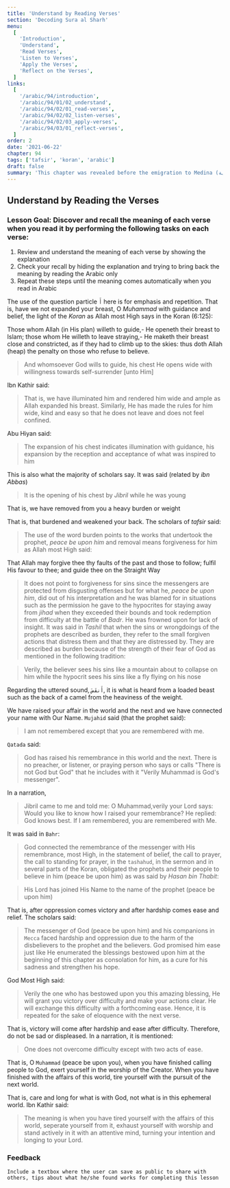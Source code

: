 ```yaml
---
title: 'Understand by Reading Verses'
section: 'Decoding Sura al Sharh'
menu:
  [
    'Introduction',
    'Understand',
    'Read Verses',
    'Listen to Verses',
    'Apply the Verses',
    'Reflect on the Verses',
  ]
links:
  [
    '/arabic/94/introduction',
    '/arabic/94/01/02_understand',
    '/arabic/94/02/01_read-verses',
    '/arabic/94/02/02_listen-verses',
    '/arabic/94/02/03_apply-verses',
    '/arabic/94/03/01_reflect-verses',
  ]
order: 2
date: '2021-06-22'
chapter: 94
tags: ['tafsir', 'koran', 'arabic']
draft: false
summary: 'This chapter was revealed before the emigration to Medina (مكية). It talks about the noble rank of the messenger peace be upon him and his exalted rank with Allah most high.'
---
```


## Understand by Reading the Verses

### Lesson Goal: Discover and recall the meaning of each verse when you read it by performing the following tasks on each verse:

1. Review and understand the meaning of each verse by showing the explanation
2. Check your recall by hiding the explanation and trying to bring back the meaning by reading the Arabic only
3. Repeat these steps until the meaning comes automatically when you read in Arabic

<showVersesFrom94 ayahs={[1]}>

The use of the question particle `أَ` here is for emphasis and repetition. That is, have we not expanded your breast, O _Muhammad_ with guidance and belief, the light of the _Koran_ as Allah most High says in the Koran (6:125):

<ShowVerses sura="6" ayahs={[125]}>

Those whom Allah (in His plan) willeth to guide,- He openeth their breast to Islam; those whom He willeth to leave straying,- He maketh their breast close and constricted, as if they had to climb up to the skies: thus doth Allah (heap) the penalty on those who refuse to believe.

</ShowVerses>

> And whomsoever God wills to guide, his chest He opens wide with willingness towards self-surrender [unto Him]

Ibn Kathir said:

> That is, we have illuminated him and rendered him wide and ample as Allah expanded his breast. Similarly, He has made the rules for him wide, kind and easy so that he does not leave and does not feel confined.

Abu Hiyan said:

> The expansion of his chest indicates illumination with guidance, his expansion by the reception and acceptance of what was inspired to him

This is also what the majority of scholars say. It was said (related by _ibn Abbas_)

> It is the opening of his chest by _Jibril_ while he was young

</showVersesFrom94>

<showVersesFrom94 ayahs={[2]}>

That is, we have removed from you a heavy burden or weight

</showVersesFrom94>

<showVersesFrom94 ayahs={[3]}>

That is, that burdened and weakened your back. The scholars of _tafsir_ said:

> The use of the word burden points to the works that undertook the prophet, _peace be upon him_ and removal means forgiveness for him as Allah most High said:

<showVersesFrom48 ayahs={[2]}>

That Allah may forgive thee thy faults of the past and those to follow; fulfil His favour to thee;
and guide thee on the Straight Way

</showVersesFrom48>

> It does not point to forgiveness for sins since the messengers are protected from disgusting offenses but for what he, _peace be upon him_, did out of his interpretation and he was blamed for in situations such as the permission he gave to the hypocrites for staying away from _jihad_ when they exceeded their bounds and took redemption from difficulty at the battle of _Badr_. He was frowned upon for lack of insight. It was said in _Tashil_ that when the sins or wrongdoings of the prophets are described as burden, they refer to the small forgiven actions that distress them and that they are distressed by. They are described as burden because of the strength of their fear of God as mentioned in the following tradition:

> Verily, the believer sees his sins like a mountain about to collapse on him while the hypocrit sees his sins like a fly flying on his nose

Regarding the uttered sound, `أَنقَضَ`, it is what is heard from a loaded beast such as the back of a camel from the heaviness of the weight.

</showVersesFrom94>

<showVersesFrom94 ayahs={[4]}>

We have raised your affair in the world and the next and we have connected your name with Our Name. `Mujahid` said (that the prophet said):

> I am not remembered except that you are remembered with me.

`Qatada` said:

> God has raised his remembrance in this world and the next. There is no preacher, or listener, or praying person who says or calls "There is not God but God" that he includes with it "Verily Muhammad is God's messenger".

In a narration,

> Jibril came to me and told me: O Muhammad,verily your Lord says: Would you like to know how I raised your remembrance? He replied: God knows best. If I am remembered, you are remembered with Me.

It was said in `Bahr`:

> God connected the remembrance of the messenger with His remembrance, most High, in the statement of belief, the call to prayer, the call to standing for prayer, in the `tashahud`, in the sermon and in several parts of the Koran, obligated the prophets and their people to believe in him (peace be upon him) as was said by _Hasan bin Thabit_:

> His Lord has joined His Name to the name of the prophet (peace be upon him)

</showVersesFrom94>

<showVersesFrom94 ayahs={[5]}>

That is, after oppression comes victory and after hardship comes ease and relief. The scholars said:

> The messenger of God (peace be upon him) and his companions in `Mecca` faced hardship and oppression due to the harm of the disbelievers to the prophet and the believers. God promised him ease just like He enumerated the blessings bestowed upon him at the beginning of this chapter as consolation for him, as a cure for his sadness and strengthen his hope.

God Most High said:

> Verily the one who has bestowed upon you this amazing blessing, He will grant you victory over difficulty and make your actions clear. He will exchange this difficulty with a forthcoming ease. Hence, it is repeated for the sake of eloquence with the next verse.

</showVersesFrom94>

<showVersesFrom94 ayahs={[6]}>

That is, victory will come after hardship and ease after difficulty. Therefore, do not be sad or displeased. In a narration, it is mentioned:

> One does not overcome difficulty except with two acts of ease.

</showVersesFrom94>

<showVersesFrom94 ayahs={[7]}>

That is, O `Muhammad` (peace be upon you), when you have finished calling people to God, exert yourself in the worship of the Creator. When you have finished with the affairs of this world, tire yourself with the pursuit of the next world.

</showVersesFrom94>

<showVersesFrom94 ayahs={[8]}>

That is, care and long for what is with God, not what is in this ephemeral world. Ibn Kathir said:

> The meaning is when you have tired yourself with the affairs of this world, seperate yourself from it, exhaust yourself with worship and stand actively in it with an attentive mind, turning your intention and longing to your Lord.

</showVersesFrom94>

### Feedback

`Include a textbox where the user can save as public to share with others, tips about what he/she found works for completing this lesson`
